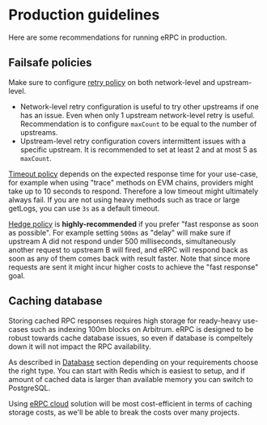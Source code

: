 # Production guidelines

Here are some recommendations for running eRPC in production. 


## Failsafe policies

Make sure to configure [retry policy](/config/failsafe#retry-policy) on both network-level and upstream-level. 

* Network-level retry configuration is useful to try other upstreams if one has an issue. Even when only 1 upstream network-level retry is useful. Recommendation is to configure `maxCount` to be equal to the number of upstreams. 
* Upstream-level retry configuration covers intermittent issues with a specific upstream. It is recommended to set at least 2 and at most 5 as `maxCount`.

[Timeout policy](/config/failsafe#timeout-policy) depends on the expected response time for your use-case, for example when using "trace" methods on EVM chains, providers might take up to 10 seconds to respond. Therefore a low timeout might ultimately always fail. If you are not using heavy methods such as trace or large getLogs, you can use `3s` as a default timeout.

[Hedge policy](/config/failsafe#hedge-policy) is **highly-recommended** if you prefer "fast response as soon as possible". For example setting `500ms` as "delay" will make sure if upstream A did not respond under 500 milliseconds, simultaneously another request to upstream B will fired, and eRPC will respond back as soon as any of them comes back with result faster. Note that since more requests are sent it might incur higher costs to achieve the "fast response" goal.

## Caching database

Storing cached RPC responses requires high storage for ready-heavy use-cases such as indexing 100m blocks on Arbitrum. eRPC is designed to be robust towards cache database issues, so even if database is compeltely down it will not impact the RPC availability.

As described in [Database](/config/database) section depending on your requirements choose the right type. You can start with Redis which is easiest to setup, and if amount of cached data is larger than available memory you can switch to PostgreSQL.

Using [eRPC cloud](/operation/cloud) solution will be most cost-efficient in terms of caching storage costs, as we'll be able to break the costs over many projects.

